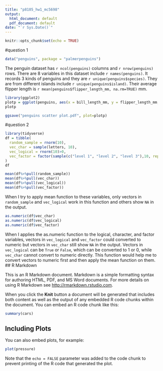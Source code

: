 ```yaml
---
title: "p8105_hw1_mc5698"
output:
  html_document: default
  pdf_document: default
date: "`r Sys.Date()`"
---
```


```r
knitr::opts_chunk$set(echo = TRUE)
```


#question 1
```r
data("penguins", package = "palmerpenguins")
```


The penguin dataset has `r ncol(penguins)` columns and `r nrow(penguins)` rows. There are 8 variables in this dataset include `r names(penguins)`. It records 3 kinds of penguins and they are `r unique(penguins$species)`. They are from different islands include `r unique(penguins$island)`. Their average flipper length is `r mean(penguins$flipper_length_mm, na.rm=TRUE)` mm. 


```r
library(ggplot2)
plotp = ggplot(penguins, aes(x = bill_length_mm, y = flipper_length_mm, color = species)) + geom_point()
plotp
```
```r
ggsave("penguins scatter plot.pdf", plot=plotp)
```


#question 2 
```r
library(tidyverse)
df = tibble(
  random_sample = rnorm(10),
  vec_char = sample(letters, 10),
  vec_logical = rnorm(10)>0,
  vec_factor = factor(sample(c("level 1", "level 2", "level 3"),10, replace = TRUE))
)
df
```


```r
mean(df%>%pull(random_sample))
mean(df%>%pull(vec_char))
mean(df%>%pull(vec_logical))
mean(df%>%pull(vec_factor))
```
When I try to apply mean function to these variables, only vectors in `random_sample` and `vec_logical` work in this function and others show `NA` in the output.
```r
as.numeric(df$vec_char)
as.numeric(df$vec_logical)
as.numeric(df$vec_factor)
```
When I applies the as.numeric function to the logical, character, and factor variables, vectors in `vec_logical` and `vec_factor` could converted to numeric but vectors in `vec_char` still show `NA` in the output. Vectors in `vec_logical` can be `True` or `False`, which can be converted to 1 or 0, while  `vec_char` cannot convert to numeric directly. This function would help me to convert vectors to numeric first and then apply the mean function on them.
## R Markdown

This is an R Markdown document. Markdown is a simple formatting syntax for authoring HTML, PDF, and MS Word documents. For more details on using R Markdown see <http://rmarkdown.rstudio.com>.

When you click the **Knit** button a document will be generated that includes both content as well as the output of any embedded R code chunks within the document. You can embed an R code chunk like this:

```r
summary(cars)
```

## Including Plots

You can also embed plots, for example:

```r
plot(pressure)
```

Note that the `echo = FALSE` parameter was added to the code chunk to prevent printing of the R code that generated the plot.
